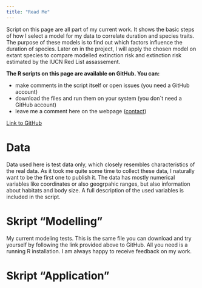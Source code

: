 ```yaml
---
title: "Read Me"
---
```


Script on this page are all part of my current work. It shows the basic steps of how I select a model for my data to correlate duration and species traits. The purpose of these models is to find out which factors influence the duration of species. Later on in the project, I will apply the chosen model on extant species to compare modelled extinction risk and extinction risk estimated by the IUCN Red List assassement. 

**The R scripts on this page are available on GitHub. You can:**

* make comments in the script itself or open issues (you need a GitHub account)
* download the files and run them on your system (you don`t need a GitHub account)
* leave me a comment here on the webpage ([contact](https://eryops1.github.io/contact.html))


[Link to GitHub](https://github.com/Eryops1/model-selection)


# Data
Data used here is test data only, which closely resembles characteristics of the real data. As it took me quite some time to collect these data, I naturally want to be the first one to publish it.
The data has mostly numerical variables like coordinates or also geogrpahic ranges, but also information about habitats and body size. A full description of the used variables is included in the script.

# Skript "Modelling" 
My current modeling tests. This is the same file you can download and try yourself by following the link provided above to GitHub. All you need is a running R installation. I am always happy to receive feedback on my work.

# Skript "Application"


